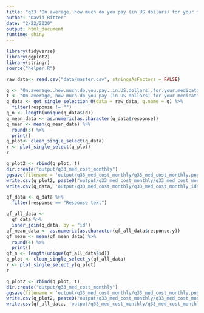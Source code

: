 ```yaml
---
title: "q33 'On average, how much do you pay (in US dollars) for your medications on a monthly basis out of pocket?'"
author: "David Ritter"
date: "2/22/2020"
output: html_document
runtime: shiny
---
```


```r
library(tidyverse)
library(ggplot2)
library(stringr)
source("helper.R")
```

```r
raw_data<- read.csv("data/master.csv", stringsAsFactors = FALSE)
```

```r
q <- "On.average..how.much.do.you.pay..in.US.dollars..for.your.medications.on.a.monthly.basis.out.of.pocket."
t <- "On average, how much do you pay (in US dollars) for your medications on a monthly basis out of pocket?"
q_data <- get_single_selection_0(data = raw_data, q.name = q) %>%
  filter(response != "")
q_n <- length(unique(q_data$id))
q_mean_data <- as.numeric(as.character(q_data$response))
q_mean <- mean(q_mean_data) %>%
  round(3) %>%
  print()
q_plot<- clean_single_select(q_data)
r <- plot_single_select(q_plot)
r
```

```r
q_plot2 <- rbind(q_plot, t)
dir.create("output/q33_med_cost_monthly")
ggsave(filename = 'output/q33_med_cost_monthly/q33_med_cost_monthly.png', plot = r, device = 'png')
write.csv(q_plot2, paste0("output/q33_med_cost_monthly/q33_med_cost_monthly_", q_n,".csv"), row.names=F)
write.csv(q_data, 'output/q33_med_cost_monthly/q33_med_cost_monthly_ids.csv', row.names = FALSE)
```

```r
qf_data <- q_data %>%
  filter(response == "Response text")
```

```r
qf_all_data <- 
  qf_data %>%
  inner_join(q_data, by = "id")
qf_mean_data <- as.numeric(as.character(qf_all_data$response.y))
qf_mean <- mean(qf_mean_data) %>%
  round(4) %>%
  print()
qf_n <- length(unique(qf_all_data$id))
q_plot <- clean_single_select_y(qf_all_data)
r <- plot_single_select_y(q_plot)
r
```

```r
q_plot2 <- rbind(q_plot, t)
dir.create("output/q33_med_cost_monthly")
ggsave(filename = 'output/q33_med_cost_monthly/q33_med_cost_monthly.png', plot = r, device = 'png')
write.csv(q_plot2, paste0("output/q33_med_cost_monthly/q33_med_cost_monthly_", qf_n,".csv"), row.names=F)
write.csv(qf_all_data, 'output/q33_med_cost_monthly/q33_med_cost_monthly_ids.csv', row.names = FALSE)
```
